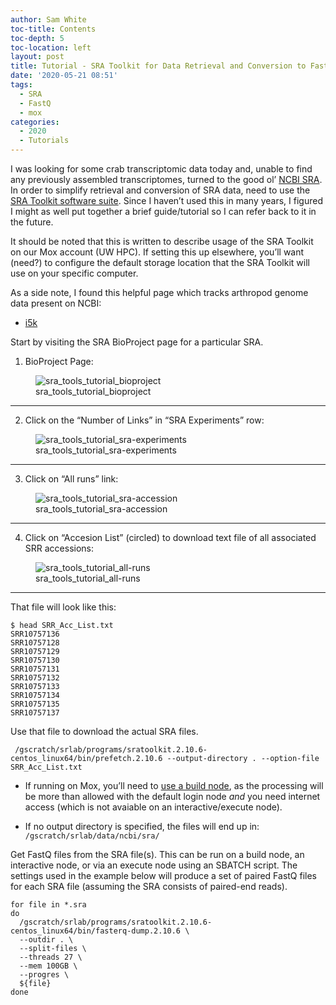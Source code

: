 ```yaml
---
author: Sam White
toc-title: Contents
toc-depth: 5
toc-location: left
layout: post
title: Tutorial - SRA Toolkit for Data Retrieval and Conversion to FastQ
date: '2020-05-21 08:51'
tags:
  - SRA
  - FastQ
  - mox
categories:
  - 2020
  - Tutorials
---
```

I was looking for some crab transcriptomic data today and, unable to find any previously assembled transcriptomes, turned to the good ol' [NCBI SRA](https://www.ncbi.nlm.nih.gov/sra). In order to simplify retrieval and conversion of SRA data, need to use the [SRA Toolkit software suite](https://trace.ncbi.nlm.nih.gov/Traces/sra/sra.cgi?view=software). Since I haven't used this in many years, I figured I might as well put together a brief guide/tutorial so I can refer back to it in the future.

It should be noted that this is written to describe usage of the SRA Toolkit on our Mox account (UW HPC). If setting this up elsewhere, you'll want (need?) to configure the default storage location that the SRA Toolkit will use on your specific computer.

As a side note, I found this helpful page which tracks arthropod genome data present on NCBI:

- [i5k](https://i5k.github.io/arthropod_genomes_at_ncbi)

Start by visiting the SRA BioProject page for a particular SRA.


1. BioProject Page:

![sra_tools_tutorial_bioproject](https://github.com/RobertsLab/sams-notebook/blob/master/images/screencaps/sra_tools_tutorial_bioproject.png?raw=true)

---

2. Click on the "Number of Links" in "SRA Experiments" row:

![sra_tools_tutorial_sra-experiments](https://github.com/RobertsLab/sams-notebook/blob/master/images/screencaps/sra_tools_tutorial_sra-experiments.png?raw=true)

---

3. Click on "All runs" link:


![sra_tools_tutorial_sra-accession](https://github.com/RobertsLab/sams-notebook/blob/master/images/screencaps/sra_tools_tutorial_sra-accession.png?raw=true)

---

4. Click on "Accesion List" (circled) to download text file of all associated SRR accessions:

![sra_tools_tutorial_all-runs](https://github.com/RobertsLab/sams-notebook/blob/master/images/screencaps/sra_tools_tutorial_all-runs.png?raw=true)

---


That file will look like this:

```shell
$ head SRR_Acc_List.txt
SRR10757136
SRR10757128
SRR10757129
SRR10757130
SRR10757131
SRR10757132
SRR10757133
SRR10757134
SRR10757135
SRR10757137
```

Use that file to download the actual SRA files.

```shell
 /gscratch/srlab/programs/sratoolkit.2.10.6-centos_linux64/bin/prefetch.2.10.6 --output-directory . --option-file SRR_Acc_List.txt
 ```
 - If running on Mox, you'll need to [use a build node](https://github.com/RobertsLab/hyak_mox/wiki/Node-Types), as the processing will be more than allowed with the default login node _and_ you need internet access (which is not avaiable on an interactive/execute node).

  - If no output directory is specified, the files will end up in: `/gscratch/srlab/data/ncbi/sra/`

Get FastQ files from the SRA file(s). This can be run on a build node, an interactive node, or via an execute node using an SBATCH script. The settings used in the example below will produce a set of paired FastQ files for each SRA file (assuming the SRA consists of paired-end reads).

```shell
for file in *.sra
do
  /gscratch/srlab/programs/sratoolkit.2.10.6-centos_linux64/bin/fasterq-dump.2.10.6 \
  --outdir . \
  --split-files \
  --threads 27 \
  --mem 100GB \
  --progres \
  ${file}
done
```
